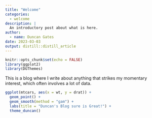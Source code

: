 ```yaml
---
title: "Welcome"
categories:
  - welcome
description: |
  An introductory post about what is here.
author:
  - name: Duncan Gates
date: 2023-03-03
output: distill::distill_article
---
```



```r
knitr::opts_chunk$set(echo = FALSE)
library(ggplot2)
library(DGThemes)
```

This is a blog where I write about anything that strikes my momentary interest, which often involves a lot of data.

```r
ggplot(mtcars, aes(x = wt, y = drat)) +
  geom_point() +
  geom_smooth(method = "gam") +
  labs(title = "Duncan's Blog sure is Great!") +
  theme_duncan()
```



